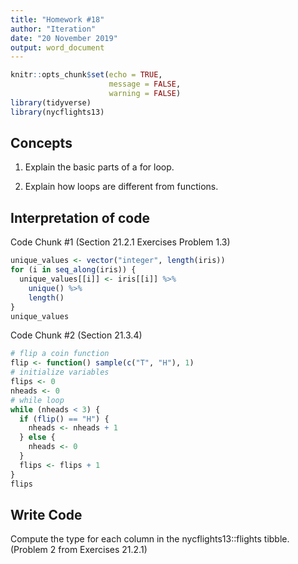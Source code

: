 ```yaml
---
title: "Homework #18"
author: "Iteration"
date: "20 November 2019"
output: word_document
---
```


```r
knitr::opts_chunk$set(echo = TRUE,
                      message = FALSE,
                      warning = FALSE)
library(tidyverse)
library(nycflights13)
```

## Concepts  

1.  Explain the basic parts of a for loop. 

2.  Explain how loops are different from functions.
    
## Interpretation of code  

Code Chunk #1 (Section 21.2.1 Exercises Problem 1.3)

```r
unique_values <- vector("integer", length(iris))
for (i in seq_along(iris)) {
  unique_values[[i]] <- iris[[i]] %>% 
    unique() %>% 
    length()
}
unique_values
```

Code Chunk #2 (Section 21.3.4)

```r
# flip a coin function
flip <- function() sample(c("T", "H"), 1)
# initialize variables
flips <- 0
nheads <- 0
# while loop
while (nheads < 3) {
  if (flip() == "H") {
    nheads <- nheads + 1
  } else {
    nheads <- 0
  }
  flips <- flips + 1
}
flips
```  

## Write Code

Compute the type for each column in the nycflights13::flights tibble. (Problem 2 from Exercises 21.2.1)

```r

```

